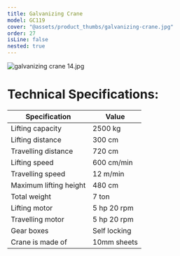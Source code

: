 ```yaml
---
title: Galvanizing Crane
model: GC119
cover: "@assets/product_thumbs/galvanizing-crane.jpg"
order: 27
isLine: false
nested: true
---
```



<ProductTabs />

![galvanizing crane 14.jpg](@assets/article_images/galvanizing-crane/galvanizing-crane-14.jpg)

# Technical Specifications:

| Specification          | Value        |
| ---------------------- | ------------ |
| Lifting capacity       | 2500 kg      |
| Lifting distance       | 300 cm       |
| Travelling distance    | 720 cm       |
| Lifting speed          | 600 cm/min   |
| Travelling speed       | 12 m/min     |
| Maximum lifting height | 480 cm       |
| Total weight           | 7 ton        |
| Lifting motor          | 5 hp 20 rpm  |
| Travelling motor       | 5 hp 20 rpm  |
| Gear boxes             | Self locking |
| Crane is made of       | 10mm sheets  |
